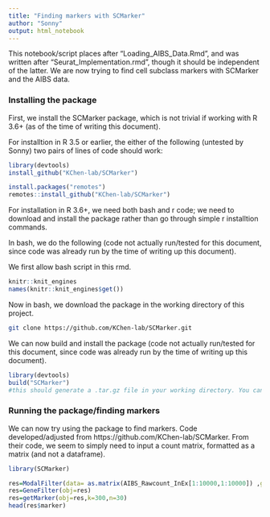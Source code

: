 ```yaml
---
title: "Finding markers with SCMarker"
author: "Sonny"
output: html_notebook
---
```


This notebook/script places after "Loading_AIBS_Data.Rmd", and was written after "Seurat_Implementation.rmd", though it should be independent of the latter. We are now trying to find cell subclass markers with SCMarker and the AIBS data. 

### Installing the package

First, we install the SCMarker package, which is not trivial if working with R 3.6+ (as of the time of writing this document). 

For installtion in R 3.5 or earlier, the either of the following (untested by Sonny) two pairs of lines of code should work:

```r

library(devtools)
install_github("KChen-lab/SCMarker")

install.packages("remotes")
remotes::install_github("KChen-lab/SCMarker")

```


For installation in R 3.6+, we need both bash and r code; we need to download and install the package rather than go through simple r installtion commands.


In bash, we do the following (code not actually run/tested for this document, since code was already run by the time of writing up this document).

We first allow bash script in this rmd.

```r

knitr::knit_engines
names(knitr::knit_engines$get())

```

Now in bash, we download the package in the working directory of this project.

```bash

git clone https://github.com/KChen-lab/SCMarker.git

```

We can now build and install the package (code not actually run/tested for this document, since code was already run by the time of writing up this document).

```r

library(devtools)
build("SCMarker")
#this should generate a .tar.gz file in your working directory. You can then install this in RStudio by graphic interface (packages tab, click install, etc.)

```

### Running the package/finding markers

We can now try using the package to find markers. Code developed/adjusted from https://github.com/KChen-lab/SCMarker. From their code, we seem to simply need to input a count matrix, formatted as a matrix (and not a dataframe).

```r

library(SCMarker)

res=ModalFilter(data= as.matrix(AIBS_Rawcount_InEx[1:10000,1:10000]) ,geneK=10,cellK=10,width=2)#from package creators: default width = 1 for UMI data, width =2 for TPM data.
res=GeneFilter(obj=res)
res=getMarker(obj=res,k=300,n=30)
head(res$marker)


```

